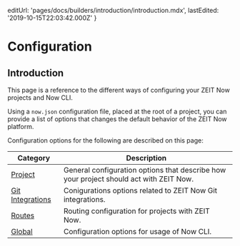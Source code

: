 
  editUrl: 'pages/docs/builders/introduction/introduction.mdx',
  lastEdited: '2019-10-15T22:03:42.000Z'
}

# Configuration

## Introduction

This page is a reference to the different ways of configuring your ZEIT Now projects and Now CLI.

Using a `now.json` configuration file, placed at the root of a project, you can provide a list of options that changes the default behavior of the ZEIT Now platform.

Configuration options for the following are described on this page:

| Category                              | Description                                                                            |
| ------------------------------------- | -------------------------------------------------------------------------------------- |
| [Project](#project)                   | General configuration options that describe how your project should act with ZEIT Now. |
| [Git Integrations](#git-integrations) | Conigurations options related to ZEIT Now Git integrations.                            |
| [Routes](#routes)                     | Routing configuration for projects with ZEIT Now.                                      |
| [Global](#global)                     | Configuration options for usage of Now CLI.                                            |
